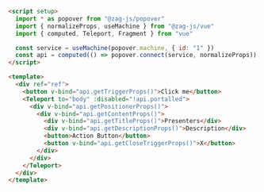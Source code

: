 ```html
<script setup>
  import * as popover from "@zag-js/popover"
  import { normalizeProps, useMachine } from "@zag-js/vue"
  import { computed, Teleport, Fragment } from "vue"

  const service = useMachine(popover.machine, { id: "1" })
  const api = computed(() => popover.connect(service, normalizeProps))
</script>

<template>
  <div ref="ref">
    <button v-bind="api.getTriggerProps()">Click me</button>
    <Teleport to="body" :disabled="!api.portalled">
      <div v-bind="api.getPositionerProps()">
        <div v-bind="api.getContentProps()">
          <div v-bind="api.getTitleProps()">Presenters</div>
          <div v-bind="api.getDescriptionProps()">Description</div>
          <button>Action Button</button>
          <button v-bind="api.getCloseTriggerProps()">X</button>
        </div>
      </div>
    </Teleport>
  </div>
</template>
```
